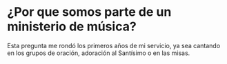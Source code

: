 # ¿Por que somos parte de un ministerio de música?
Esta pregunta me rondó los primeros años de mi servicio,
ya sea cantando en los grupos de oración, adoración al Santísimo o en las misas.